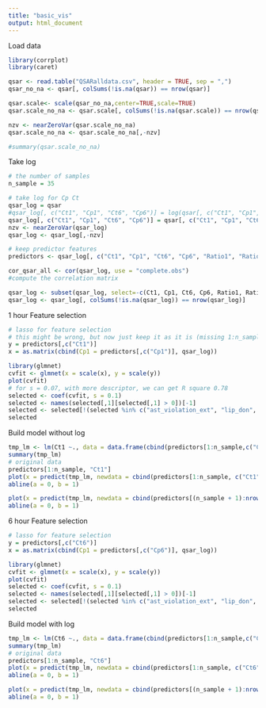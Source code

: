 ```yaml
---
title: "basic_vis"
output: html_document
---
```


Load data
```r
library(corrplot)
library(caret)

qsar <- read.table("QSARalldata.csv", header = TRUE, sep = ",")
qsar_no_na <- qsar[, colSums(!is.na(qsar)) == nrow(qsar)]

qsar.scale<- scale(qsar_no_na,center=TRUE,scale=TRUE)
qsar.scale_no_na <- qsar.scale[, colSums(!is.na(qsar.scale)) == nrow(qsar.scale)]

nzv <- nearZeroVar(qsar.scale_no_na)
qsar.scale_no_na <- qsar.scale_no_na[,-nzv]

#summary(qsar.scale_no_na)
```

Take log
```r
# the number of samples
n_sample = 35

# take log for Cp Ct
qsar_log = qsar
#qsar_log[, c("Ct1", "Cp1", "Ct6", "Cp6")] = log(qsar[, c("Ct1", "Cp1", "Ct6", "Cp6")] + 1)
qsar_log[, c("Ct1", "Cp1", "Ct6", "Cp6")] = qsar[, c("Ct1", "Cp1", "Ct6", "Cp6")]
nzv <- nearZeroVar(qsar_log)
qsar_log <- qsar_log[,-nzv]

# keep predictor features
predictors <- qsar_log[, c("Ct1", "Cp1", "Ct6", "Cp6", "Ratio1", "Ratio6")]

cor_qsar_all <- cor(qsar_log, use = "complete.obs")
#compute the correlation matrix

qsar_log <- subset(qsar_log, select=-c(Ct1, Cp1, Ct6, Cp6, Ratio1, Ratio6))
qsar_log <- qsar_log[, colSums(!is.na(qsar_log)) == nrow(qsar_log)]
```

1 hour
Feature selection
```r
# lasso for feature selection
# this might be wrong, but now just keep it as it is (missing 1:n_sample)
y = predictors[,c("Ct1")]
x = as.matrix(cbind(Cp1 = predictors[,c("Cp1")], qsar_log))

library(glmnet)
cvfit <- glmnet(x = scale(x), y = scale(y))
plot(cvfit)
# for s = 0.07, with more descriptor, we can get R square 0.78
selected <- coef(cvfit, s = 0.1)
selected <- names(selected[,1][selected[,1] > 0])[-1]
selected <- selected[!(selected %in% c("ast_violation_ext", "lip_don", "vsurf_CW3", "vsurf_W7", "Cp1", "lip_druglike"))]
selected
```

Build model without log
```r
tmp_lm <- lm(Ct1 ~., data = data.frame(cbind(predictors[1:n_sample,c("Ct1", "Cp1")], qsar_log[1:n_sample, selected])))
summary(tmp_lm)
# original data
predictors[1:n_sample, "Ct1"]
plot(x = predict(tmp_lm, newdata = cbind(predictors[1:n_sample, c("Ct1", "Cp1")], qsar_log[1:n_sample, ])), y = predictors[1:n_sample, "Ct1"], xlab = "predicted", ylab = "real data", main = "Training")
abline(a = 0, b = 1)

plot(x = predict(tmp_lm, newdata = cbind(predictors[(n_sample + 1):nrow(qsar_log),c("Ct1", "Cp1")], qsar_log[(n_sample + 1):nrow(qsar_log), ])), y = predictors[(n_sample + 1):nrow(qsar_log), "Ct1"], xlab = "predicted", ylab = "real data", main = "Testing")
abline(a = 0, b = 1)
```





6 hour
Feature selection
```r
# lasso for feature selection
y = predictors[,c("Ct6")]
x = as.matrix(cbind(Cp1 = predictors[,c("Cp6")], qsar_log))

library(glmnet)
cvfit <- glmnet(x = scale(x), y = scale(y))
plot(cvfit)
selected <- coef(cvfit, s = 0.1)
selected <- names(selected[,1][selected[,1] > 0])[-1]
selected <- selected[!(selected %in% c("ast_violation_ext", "lip_don", "vsurf_CW3", "vsurf_W7", "Cp6", "Cp1", "lip_druglike"))]
selected
```

Build model with log
```r
tmp_lm <- lm(Ct6 ~., data = data.frame(cbind(predictors[1:n_sample,c("Ct6", "Cp6")], qsar_log[1:n_sample, selected])))
summary(tmp_lm)
# original data
predictors[1:n_sample, "Ct6"]
plot(x = predict(tmp_lm, newdata = cbind(predictors[1:n_sample, c("Ct6", "Cp6")], qsar_log[1:n_sample, ])), y = predictors[1:n_sample, "Ct6"], xlab = "predicted", ylab = "real data", main = "Training")
abline(a = 0, b = 1)

plot(x = predict(tmp_lm, newdata = cbind(predictors[(n_sample + 1):nrow(qsar_log),c("Ct6", "Cp6")], qsar_log[(n_sample + 1):nrow(qsar_log), ])), y = predictors[(n_sample + 1):nrow(qsar_log), "Ct6"], xlab = "predicted", ylab = "real data", main = "Testing")
abline(a = 0, b = 1)
```

